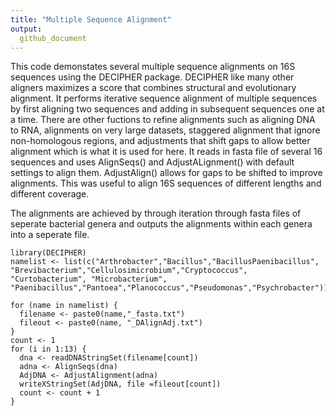 ```yaml
---
title: "Multiple Sequence Alignment"
output: 
  github_document
---
```


This code demonstates several multiple sequence alignments on 16S sequences using the DECIPHER package.  DECIPHER like many other aligners maximizes a score that combines structural and evolutionary alignment. It performs iterative sequence alignment of multiple sequences by first aligning two sequences and adding in subsequent sequences one at a time. There are other fuctions to refine alignments such as aligning DNA to RNA, alignments on very large datasets, staggered alignment that ignore non-homologous regions, and adjustments that shift gaps to allow better alignment which is what it is used for here.
It reads in fasta file of several 16 sequences and uses AlignSeqs() and AdjustALignment() with default settings to align them.  AdjustAlign() allows for gaps to be shifted to improve alignments.  This was useful to align 16S sequences of different lengths and different coverage.

The alignments are achieved by through iteration through fasta files of seperate bacterial genera and outputs the alignments within each genera into a seperate file.


```
library(DECIPHER)
namelist <- list(c("Arthrobacter","Bacillus","BacillusPaenibacillus", "Brevibacterium","Cellulosimicrobium","Cryptococcus", "Curtobacterium", "Microbacterium", "Paenibacillus","Pantoea","Planococcus","Pseudomonas","Psychrobacter"))

for (name in namelist) {
  filename <- paste0(name,"_fasta.txt")
  fileout <- paste0(name, "_DAlignAdj.txt")
}
count <- 1
for (i in 1:13) {
  dna <- readDNAStringSet(filename[count])
  adna <- AlignSeqs(dna) 
  AdjDNA <- AdjustAlignment(adna)
  writeXStringSet(AdjDNA, file =fileout[count])
  count <- count + 1
}
```





